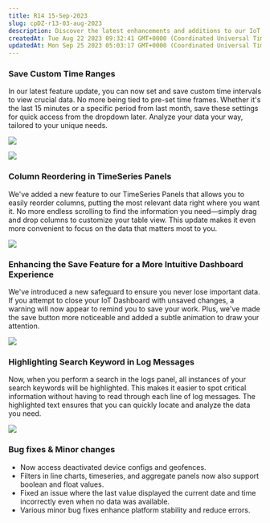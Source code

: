 ```yaml
---
title: R14 15-Sep-2023
slug: cpDZ-r13-03-aug-2023
description: Discover the latest enhancements and additions to our IoT dashboard in this document. Explore the new possibility to save personalized time ranges for data analysis, effortlessly rearrange columns in TimeSeries Panels, and enjoy a more user-friendly exper
createdAt: Tue Aug 22 2023 09:32:41 GMT+0000 (Coordinated Universal Time)
updatedAt: Mon Sep 25 2023 05:03:17 GMT+0000 (Coordinated Universal Time)
---
```


### **Save Custom Time Ranges**

In our latest feature update, you can now set and save custom time intervals to view crucial data. No more being tied to pre-set time frames. Whether it's the last 15 minutes or a specific period from last month, save these settings for quick access from the dropdown later. Analyze your data your way, tailored to your unique needs.

![](/assets/SAzZUrR8JG4mPnVDR-DfR_timerange.png)

![](/assets/l7Oi2VpDjFG0nUpfns0bJ_time-dropdown.png)

### **Column Reordering in TimeSeries Panels**

We've added a new feature to our TimeSeries Panels that allows you to easily reorder columns, putting the most relevant data right where you want it. No more endless scrolling to find the information you need—simply drag and drop columns to customize your table view. This update makes it even more convenient to focus on the data that matters most to you.

![](/assets/PdXVOtP583RPualH-Vx_e_reordertimeseries.gif)

### **Enhancing the Save Feature for a More Intuitive Dashboard Experience**

We've introduced a new safeguard to ensure you never lose important data. If you attempt to close your IoT Dashboard with unsaved changes, a warning will now appear to remind you to save your work. Plus, we've made the save button more noticeable and added a subtle animation to draw your attention.&#x20;

![](/assets/fJbdpmCP5l7vt_Rws7EHy_savedashboard.gif)

### **Highlighting Search Keyword in Log Messages**

Now, when you perform a search in the logs panel, all instances of your search keywords will be highlighted. This makes it easier to spot critical information without having to read through each line of log messages. The highlighted text ensures that you can quickly locate and analyze the data you need.

![](/assets/s2RreRqf3MpDlccBY4yvm_logs-keyword-highlight.png)

### Bug fixes & Minor changes

- Now access deactivated device configs and geofences.
- Filters in line charts, timeseries, and aggregate panels now also support boolean and float values.
- Fixed an issue where the last value displayed the current date and time incorrectly even when no data was available.
- Various minor bug fixes enhance platform stability and reduce errors.

